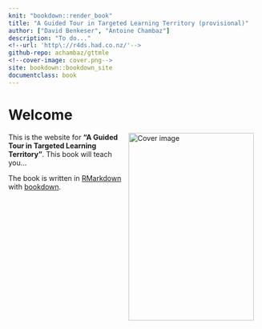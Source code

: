 ```yaml
---
knit: "bookdown::render_book"
title: "A Guided Tour in Targeted Learning Territory (provisional)"
author: ["David Benkeser", "Antoine Chambaz"]
description: "To do..."
<!--url: 'http\://r4ds.had.co.nz/'-->
github-repo: achambaz/gttmle
<!--cover-image: cover.png-->
site: bookdown::bookdown_site
documentclass: book
---
```


# Welcome {-} 

<a href="http://amzn.to/2aHLAQ1"><img src="cover.png" width="250" height="375"
alt="Cover image" align="right" style="margin: 0 1em 0 1em" /></a> This is the
website for __"A Guided Tour in Targeted Learning Territory"__. This book will
teach you...

The  book   is  written  in   [RMarkdown](https://rmarkdown.rstudio.com)  with
[bookdown](https://bookdown.org).  

<!--It            is           automatically            rebuilt           from
[source](https://github.com/achambaz/gttmle)                                by
[travis](http://travis-ci.org/).-->

